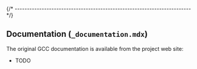 
{/* ------------------------------------------------------------------------ */}

## Documentation (`_documentation.mdx`)

The original GCC documentation is available from the project web site:

- TODO
